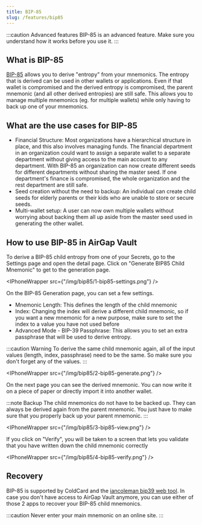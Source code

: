 ```yaml
---
title: BIP-85
slug: /features/bip85
---
```



:::caution Advanced features
BIP-85 is an advanced feature. Make sure you understand how it works before you use it.
:::

## What is BIP-85

[BIP-85](https://github.com/bitcoin/bips/blob/master/bip-0085.mediawiki) allows you to derive "entropy" from your mnemonics.
The entropy that is derived can be used in other wallets or applications.
Even if that wallet is compromised and the derived entropy is compromised, the parent mnemonic (and all other derived entropies) are still safe.
This allows you to manage multiple mnemonics (eg. for multiple wallets) while only having to back up one of your mnemonics.

## What are the use cases for BIP-85

- Financial Structure: Most organizations have a hierarchical structure in place, and this also involves managing funds. The financial department in an organization could want to assign a separate wallet to a separate department without giving access to the main account to any department. With BIP-85 an organization can now create different seeds for different departments without sharing the master seed. If one department's finance is compromised, the whole organization and the rest department are still safe.
- Seed creation without the need to backup: An individual can create child seeds for elderly parents or their kids who are unable to store or secure seeds.
- Multi-wallet setup: A user can now own multiple wallets without worrying about backing them all up aside from the master seed used in generating the other wallet.

## How to use BIP-85 in AirGap Vault

To derive a BIP-85 child entropy from one of your Secrets, go to the Settings page and open the detail page.
Click on "Generate BIP85 Child Mnemonic" to get to the generation page.

<IPhoneWrapper src={"/img/bip85/1-bip85-settings.png"} />

On the BIP-85 Generation page, you can set a few settings.

- Mnemonic Length: This defines the length of the child mnemonic
- Index: Changing the index will derive a different child mnemonic, so if you want a new mnemonic for a new purpose, make sure to set the index to a value you have not used before
- Advanced Mode - BIP-39 Passphrase: This allows you to set an extra passphrase that will be used to derive entropy.

:::caution Warning
To derive the same child mnemonic again, all of the input values (length, index, passphrase) need to be the same. So make sure you don't forget any of the values.
:::

<IPhoneWrapper src={"/img/bip85/2-bip85-generate.png"} />

On the next page you can see the derived mnemonic. You can now write it on a piece of paper or directly import it into another wallet.

:::note Backup
The child mnemonics do not have to be backed up. They can always be derived again from the parent mnemonic. You just have to make sure that you properly back up your parent mnemonic.
:::

<IPhoneWrapper src={"/img/bip85/3-bip85-view.png"} />

If you click on "Verify", you will be taken to a screen that lets you validate that you have written down the child mnemonic correctly

<IPhoneWrapper src={"/img/bip85/4-bip85-verify.png"} />

## Recovery

BIP-85 is supported by ColdCard and the [iancoleman bip39 web tool](https://iancoleman.io/bip39/). In case you don't have access to AirGap Vault anymore, you can use either of those 2 apps to recover your BIP-85 child mnemonics.

:::caution
Never enter your main mnemonic on an online site.
:::
